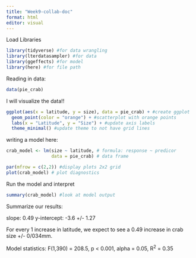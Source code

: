 ```yaml
---
title: "Week9-collab-doc"
format: html
editor: visual
---
```


Load Libraries

```r
library(tidyverse) #for data wrangling 
library(lterdatasampler) #for data
library(ggeffects) #for model
library(here) #for file path

```

Reading in data:

```r
data(pie_crab)
```

I will visualize the data!!

```r
ggplot(aes(x = latitude, y = size), data = pie_crab) + #create ggplot
  geom_point(color = "orange") + #scatterplot with orange points
  labs(x = "Latitude", y = "Size") + #update axis labels
  theme_minimal() #update theme to not have grid lines
```

writing a model here:

```r
crab_model <- lm(size ~ latitude, # formula: response ~ predicor
                 data = pie_crab) # data frame

par(mfrow = c(2,2)) #display plots 2x2 grid
plot(crab_model) # plot diagnostics
```

Run the model and interpret

```r
summary(crab_model) #look at model output
```
Summarize our results: 

slope: 0.49
y-intercept: -3.6 +/- 1.27

For every 1 increase in latitude, we expect to see a 0.49 increase in crab size +/- 0/034mm.

Model statistics: F(1,390) = 208.5, p < 0.001, alpha = 0.05, R^2^ = 0.35




